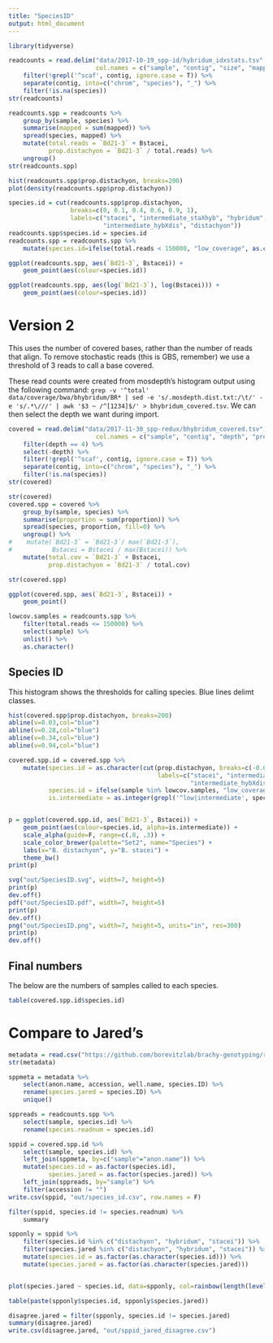 ```yaml
---
title: "SpeciesID"
output: html_document
---
```


```r
library(tidyverse)
```

```r
readcounts = read.delim("data/2017-10-19_spp-id/hybridum_idxstats.tsv",
                        col.names = c("sample", "contig", "size", "mapped", "unmapped")) %>%
    filter(!grepl('^scaf', contig, ignore.case = T)) %>% 
    separate(contig, into=c("chrom", "species"), "_") %>% 
    filter(!is.na(species))
str(readcounts)
```

```r
readcounts.spp = readcounts %>% 
    group_by(sample, species) %>% 
    summarise(mapped = sum(mapped)) %>% 
    spread(species, mapped) %>%
    mutate(total.reads = `Bd21-3` + Bstacei,
           prop.distachyon = `Bd21-3` / total.reads) %>% 
    ungroup()
str(readcounts.spp)
```

```r
hist(readcounts.spp$prop.distachyon, breaks=200)
plot(density(readcounts.spp$prop.distachyon))
```

```r
species.id = cut(readcounts.spp$prop.distachyon,
                 breaks=c(0, 0.1, 0.4, 0.6, 0.9, 1),
                 labels=c("stacei", "intermediate_staXhyb", "hybridum",
                          "intermediate_hybXdis", "distachyon"))
readcounts.spp$species.id = species.id
readcounts.spp = readcounts.spp %>% 
    mutate(species.id=ifelse(total.reads < 150000, "low_coverage", as.character(species.id)))
```

```r
ggplot(readcounts.spp, aes(`Bd21-3`, Bstacei)) +
    geom_point(aes(colour=species.id))

ggplot(readcounts.spp, aes(log(`Bd21-3`), log(Bstacei))) +
    geom_point(aes(colour=species.id))
```

# Version 2

This uses the number of covered bases, rather than the number of reads that align. To remove stochastic reads (this is GBS, remember) we use a threshold of 3 reads to call a base covered.

These read counts were created from mosdepth's histogram output using the following command: `grep -v '^total' data/coverage/bwa/bhybridum/BR* | sed -e 's/.mosdepth.dist.txt:/\t/' -e 's/.*\///' | awk '$3 ~ /^[1234]$/' > bhybridum_covered.tsv`. We can then select the depth we want during import.

```r
covered = read.delim("data/2017-11-30_spp-redux/bhybridum_covered.tsv",
                        col.names = c("sample", "contig", "depth", "proportion")) %>%
    filter(depth == 4) %>% 
    select(-depth) %>%
    filter(!grepl('^scaf', contig, ignore.case = T)) %>% 
    separate(contig, into=c("chrom", "species"), "_") %>% 
    filter(!is.na(species))
str(covered)
```

```r
str(covered)
covered.spp = covered %>% 
    group_by(sample, species) %>% 
    summarise(proportion = sum(proportion)) %>% 
    spread(species, proportion, fill=0) %>%
    ungroup() %>% 
#    mutate(`Bd21-3` = `Bd21-3`/ max(`Bd21-3`),
#           Bstacei = Bstacei / max(Bstacei)) %>%
    mutate(total.cov = `Bd21-3` + Bstacei,
           prop.distachyon = `Bd21-3` / total.cov)

str(covered.spp)
```

```r
ggplot(covered.spp, aes(`Bd21-3`, Bstacei)) +
    geom_point()
```

```r
lowcov.samples = readcounts.spp %>% 
    filter(total.reads <= 150000) %>% 
    select(sample) %>% 
    unlist() %>% 
    as.character()
```


## Species ID

This histogram shows the thresholds for calling species. Blue lines delimt classes.

```r
hist(covered.spp$prop.distachyon, breaks=200)
abline(v=0.03,col="blue")
abline(v=0.28,col="blue")
abline(v=0.34,col="blue")
abline(v=0.94,col="blue")
```

```r

covered.spp.id = covered.spp %>% 
    mutate(species.id = as.character(cut(prop.distachyon, breaks=c(-0.01, 0.03, 0.28, 0.34, 0.94, 1.01),
                                         labels=c("stacei", "intermediate_staXhyb", "hybridum",
                                                  "intermediate_hybXdis", "distachyon"))),
           species.id = ifelse(sample %in% lowcov.samples, "low_coverage", species.id),
           is.intermediate = as.integer(grepl('^low|intermediate', species.id, perl=T)))


p = ggplot(covered.spp.id, aes(`Bd21-3`, Bstacei)) +
    geom_point(aes(colour=species.id, alpha=is.intermediate)) +
    scale_alpha(guide=F, range=c(.8, .3)) +
    scale_color_brewer(palette="Set2", name="Species") +
    labs(x="B. distachyon", y="B. stacei") +
    theme_bw()
print(p)
```
```r
svg("out/SpeciesID.svg", width=7, height=5)
print(p)
dev.off()
pdf("out/SpeciesID.pdf", width=7, height=5)
print(p)
dev.off()
png("out/SpeciesID.png", width=7, height=5, units="in", res=300)
print(p)
dev.off()
```

## Final numbers

The below are the numbers of samples called to each species.

```r
table(covered.spp.id$species.id)
```

# Compare to Jared's


```r
metadata = read.csv("https://github.com/borevitzlab/brachy-genotyping/raw/master/metadata/brachy-metadata.csv", stringsAsFactors = F)
str(metadata)
```


```r
sppmeta = metadata %>% 
    select(anon.name, accession, well.name, species.ID) %>% 
    rename(species.jared = species.ID) %>% 
    unique()

sppreads = readcounts.spp %>% 
    select(sample, species.id) %>%
    rename(species.readnum = species.id)

sppid = covered.spp.id %>% 
    select(sample, species.id) %>% 
    left_join(sppmeta, by=c("sample"="anon.name")) %>% 
    mutate(species.id = as.factor(species.id),
           species.jared = as.factor(species.jared)) %>% 
    left_join(sppreads, by="sample") %>% 
    filter(accession != "")
write.csv(sppid, "out/species_id.csv", row.names = F)

filter(sppid, species.id != species.readnum) %>% 
    summary
```


```r

spponly = sppid %>%
    filter(species.id %in% c("distachyon", "hybridum", "stacei")) %>% 
    filter(species.jared %in% c("distachyon", "hybridum", "stacei")) %>% 
    mutate(species.id = as.factor(as.character(species.id))) %>% 
    mutate(species.jared = as.factor(as.character(species.jared)))


plot(species.jared ~ species.id, data=spponly, col=rainbow(length(levels(spponly$species.jared))))

table(paste(spponly$species.id, spponly$species.jared))

disagree.jared = filter(spponly, species.id != species.jared)
summary(disagree.jared)
write.csv(disagree.jared, "out/sppid_jared_disagree.csv")
```
